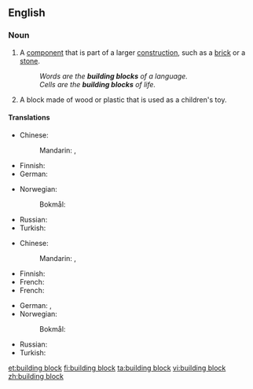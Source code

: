 ==English==

===Noun===
{{en-noun|head=[[building]] [[block]]}}

# A [[component]] that is part of a larger [[construction]], such as a [[brick]] or a [[stone]].
#: ''Words are the '''building blocks''' of a language.''
#: ''Cells are the '''building blocks''' of life.''
# A block made of wood or plastic that is used as a children's toy.

====Translations====
{{trans-top|component that is part of a larger construction}}
* Chinese:
*: Mandarin: {{t+|cmn|基礎|sc=Hani}}, {{t+|cmn|基础|tr=jīchǔ|sc=Hani}}
* Finnish: {{t|fi|rakennusosa}}
* German: {{t+|de|Baustein|m}}
{{trans-mid}}
* Norwegian:
*: Bokmål: {{t|nb|byggeblokk|m|f}}
* Russian: {{t|ru|строи́тельный блок|m}}
* Turkish: {{t+|tr|yapı taşı}}
{{trans-bottom}}

{{trans-top|block made of wood or plastic that is used as a children's toy}}
* Chinese:
*: Mandarin: {{t+|cmn|積木|sc=Hani}}, {{t+|cmn|积木|tr=jīmù|sc=Hani}}
* Finnish: {{t|fi|rakennuspalikka}}
* French: {{t+|fr|cube}}
* French: {{t+|fr|cube}}
{{trans-mid}}
* German: {{t+|de|Bauklotz|m}}, {{t|de|Spielbaustein|m}}
* Norwegian:
*: Bokmål: {{t|nb|byggeblokk|m|f}}
* Russian: {{t+|ru|ку́бик|m}}
* Turkish: {{t-check|tr|[[inşaat kutusu]] [[parçası]]}} {{attention|tr|2=was "[[inşaat kutusu]] [[parçası]]" - assumed sum-of-parts; if an idiom, remove the wikilinks to the individual words. see [[User:Kephir/gadgets/xte#Translation_fixing]]}}
{{trans-bottom}}

[[et:building block]]
[[fi:building block]]
[[ta:building block]]
[[vi:building block]]
[[zh:building block]]